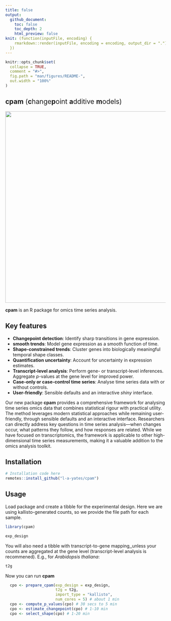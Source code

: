 ```yaml
---
title: false
output: 
  github_document:
    toc: false
    toc_depth: 2
    html_preview: false
knit: (function(inputFile, encoding) {
    rmarkdown::render(inputFile, encoding = encoding, output_dir = ".")
  })
---
```


```r
knitr::opts_chunk$set(
  collapse = TRUE,
  comment = "#>",
  fig.path = "man/figures/README-",
  out.width = "100%"
)
```



## <span style="font-weight: normal">**cpam** (**c**hange**p**oint **a**dditive **m**odels)</span>

![](assets/example_trends.png){width=800 height=600}

**cpam** is an R package for omics time series analysis.


## Key features
 - **Changepoint detection**: Identify sharp transitions in gene expression.
 - **smooth trends**: Model gene expression as a smooth function of time.
 - **Shape-constrained trends**: Cluster genes into biologically meaningful temporal shape classes.
 - **Quantification uncertainty**: Account for uncertainty in expression estimates.
 - **Transcript-level analysis**: Perform gene- or transcript-level inferences. Aggregate $p$-values at the gene level for improved power.
 - **Case-only or case-control time series**: Analyse time series data with or without controls.
 - **User-friendly**: Sensible defaults and an interactive *shiny* interface.

Our new package **cpam** provides a comprehensive framework for analysing time series omics data that combines statistical rigour with practical utility. The method leverages modern statistical approaches while remaining user-friendly, through sensible defaults and an interactive interface. 
Researchers can directly address key questions in time series analysis---when changes occur, what patterns they follow, and how responses are related. While we have focused on transcriptomics, the framework is applicable to other high-dimensional time series measurements, making it a valuable addition to the omics analysis toolkit.

## Installation
```r
# Installation code here
remotes::install_github("l-a-yates/cpam")
```

## Usage
Load package and create a tibble for the experimental design. Here we are using kallisto-generated counts, so we provide the file path for each sample.
```r
library(cpam)

exp_design
```

You will also need a tibble with transcript-to-gene mapping,,unless your counts are aggregated at the gene level (transcript-level analysis is recommened). E.g., for *Arabidopsis thaliana*:
```r
t2g
```
Now you can run **cpam**
```r
  cpo <- prepare_cpam(exp_design = exp_design,
                      t2g = t2g,
                      import_type = "kallisto",
                      num_cores = 5) # about 1 min
  cpo <- compute_p_values(cpo) # 30 secs to 5 min
  cpo <- estimate_changepoint(cpo) # 1-10 min
  cpo <- select_shape(cpo) # 1-20 min

```
